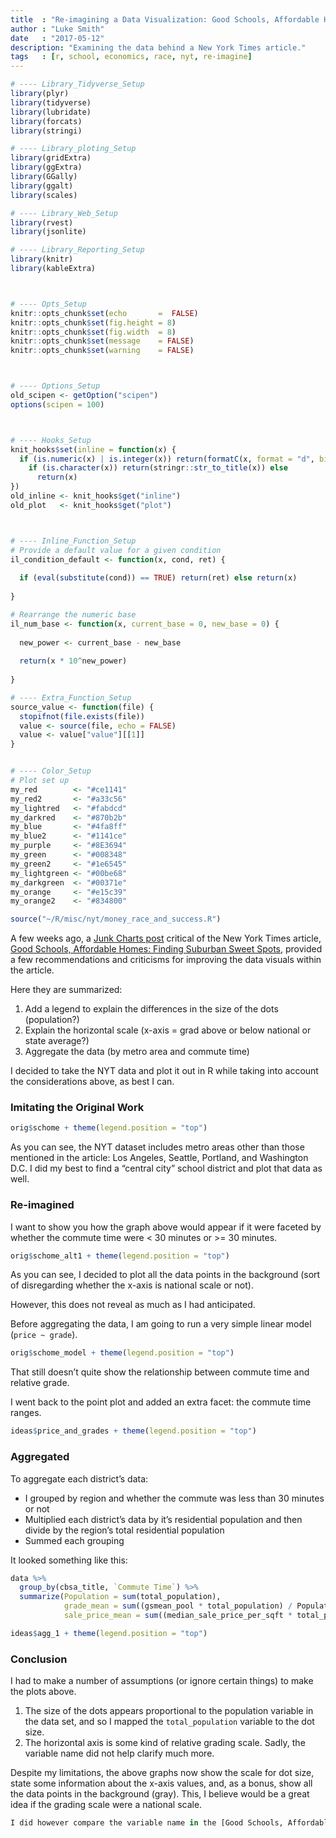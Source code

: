 ```yaml
---
title  : "Re-imagining a Data Visualization: Good Schools, Affordable Homes (New York Times)"
author : "Luke Smith"
date   : "2017-05-12"
description: "Examining the data behind a New York Times article."
tags   : [r, school, economics, race, nyt, re-imagine]
---
```



```r
# ---- Library_Tidyverse_Setup
library(plyr)
library(tidyverse)
library(lubridate)
library(forcats)
library(stringi)

# ---- Library_ploting_Setup
library(gridExtra)
library(ggExtra)
library(GGally)
library(ggalt)
library(scales)

# ---- Library_Web_Setup
library(rvest)
library(jsonlite)

# ---- Library_Reporting_Setup
library(knitr)
library(kableExtra)



# ---- Opts_Setup
knitr::opts_chunk$set(echo       =  FALSE)
knitr::opts_chunk$set(fig.height = 8)
knitr::opts_chunk$set(fig.width  = 8)
knitr::opts_chunk$set(message    = FALSE)
knitr::opts_chunk$set(warning    = FALSE)



# ---- Options_Setup
old_scipen <- getOption("scipen")
options(scipen = 100)



# ---- Hooks_Setup
knit_hooks$set(inline = function(x) {
  if (is.numeric(x) | is.integer(x)) return(formatC(x, format = "d", big.mark = ",")) else
    if (is.character(x)) return(stringr::str_to_title(x)) else
      return(x)
})
old_inline <- knit_hooks$get("inline")
old_plot   <- knit_hooks$get("plot")



# ---- Inline_Function_Setup
# Provide a default value for a given condition
il_condition_default <- function(x, cond, ret) {
  
  if (eval(substitute(cond)) == TRUE) return(ret) else return(x)
  
}

# Rearrange the numeric base
il_num_base <- function(x, current_base = 0, new_base = 0) {
  
  new_power <- current_base - new_base
  
  return(x * 10^new_power)
  
}

# ---- Extra_Function_Setup
source_value <- function(file) {
  stopifnot(file.exists(file))
  value <- source(file, echo = FALSE)
  value <- value["value"][[1]]
}


# ---- Color_Setup
# Plot set up
my_red        <- "#ce1141"
my_red2       <- "#a33c56"
my_lightred   <- "#fabdcd"
my_darkred    <- "#870b2b"
my_blue       <- "#4fa8ff"
my_blue2      <- "#1141ce"
my_purple     <- "#8E3694"
my_green      <- "#008348"
my_green2     <- "#1e6545"
my_lightgreen <- "#00be68"
my_darkgreen  <- "#00371e"
my_orange     <- "#e15c39"
my_orange2    <- "#834800"
```

```r
source("~/R/misc/nyt/money_race_and_success.R")
```

A few weeks ago, a [Junk Charts post](http://junkcharts.typepad.com/junk_charts/2017/04/sorting-out-whats-meaningful-and-whats-not.html) critical of the New York Times article, [Good Schools, Affordable Homes: Finding Suburban Sweet Spots](https://www.nytimes.com/interactive/2017/03/30/upshot/good-schools-affordable-homes-suburban-sweet-spots.html), provided a few recommendations and criticisms for improving the data visuals within the article.

Here they are summarized:

1. Add a legend to explain the differences in the size of the dots (population?)
2. Explain the horizontal scale (x-axis = grad above or below national or state average?)
3. Aggregate the data (by metro area and commute time)

I decided to take the NYT data and plot it out in R while taking into account the considerations above, as best I can.

### Imitating the Original Work

```r
orig$schome + theme(legend.position = "top")
```

As you can see, the NYT dataset includes metro areas other than those mentioned in the article: Los Angeles, Seattle, Portland, and Washington D.C. I did my best to find a "central city" school district and plot that data as well.

### Re-imagined
I want to show you how the graph above would appear if it were faceted by whether the commute time were < 30 minutes or >= 30 minutes.

```r
orig$schome_alt1 + theme(legend.position = "top")
```

As you can see, I decided to plot all the data points in the background (sort of disregarding whether the x-axis is national scale or not).

However, this does not reveal as much as I had anticipated.

Before aggregating the data, I am going to run a very simple linear model (`price ~ grade`).

```r
orig$schome_model + theme(legend.position = "top")
```

That still doesn't quite show the relationship between commute time and relative grade.

I went back to the point plot and added an extra facet: the commute time ranges.

```r
ideas$price_and_grades + theme(legend.position = "top")
```

### Aggregated
To aggregate each district's data:

* I grouped by region and whether the commute was less than 30 minutes or not
* Multiplied each district's data by it's residential population and then divide by the region's total residential population
* Summed each grouping

It looked something like this:

```r
data %>%
  group_by(cbsa_title, `Commute Time`) %>%
  summarize(Population = sum(total_population),
            grade_mean = sum((gsmean_pool * total_population) / Population),
            sale_price_mean = sum((median_sale_price_per_sqft * total_population) / Population))
```

```r
ideas$agg_1 + theme(legend.position = "top")
```

### Conclusion
I had to make a number of assumptions (or ignore certain things) to make the plots above.

1. The size of the dots appears proportional to the population variable in the data set, and so I mapped the `total_population` variable to the dot size.
2. The horizontal axis is some kind of relative grading scale. Sadly, the variable name did not help clarify much more.

Despite my limitations, the above graphs now show the scale for dot size, state some information about the x-axis values, and, as a bonus, show all the data points in the background (gray). This, I believe would be a great idea if the grading scale were a national scale.

```r
I did however compare the variable name in the [Good Schools, Affordable Homes: Finding Suburban Sweet Spots](https://www.nytimes.com/interactive/2017/03/30/upshot/good-schools-affordable-homes-suburban-sweet-spots.html) dataset to the variable name from a previous, yet similar and related NYT article, [Money, Race and Success: How Your School District Compares](): while they are similar (same wording) the names are not the same. Therefore I can't make any definitive conclusions, and I could not find a similar named variable (so far) within the [source data set](https://purl.stanford.edu/db586ns4974).
```
